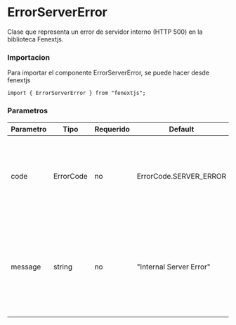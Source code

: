 # ErrorServerError

Clase que representa un error de servidor interno (HTTP 500) en la biblioteca Fenextjs.

### Importacion

Para importar el componente ErrorServerError, se puede hacer desde fenextjs

```tsx copy
import { ErrorServerError } from "fenextjs";
```

### Parametros

| Parametro | Tipo      | Requerido | Default                 | Descripcion                                                                                             |
| --------- | --------- | --------- | ----------------------- | ------------------------------------------------------------------------------------------------------- |
| code      | ErrorCode | no        | ErrorCode.SERVER_ERROR  | Código de error específico que indica que el servidor encontró un error inesperado.                     |
| message   | string    | no        | "Internal Server Error" | Mensaje de error que describe la naturaleza del problema cuando el servidor encuentra un error interno. |
